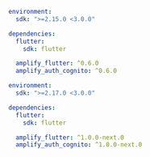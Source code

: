 <BlockSwitcher>

<Block name="Stable (Mobile)">

   ```yaml
   environment:
     sdk: ">=2.15.0 <3.0.0"

   dependencies:
     flutter:
       sdk: flutter

     amplify_flutter: ^0.6.0
     amplify_auth_cognito: ^0.6.0
   ```

</Block>

<Block name = "Developer Preview (Mobile, Web & Desktop)">

   ```yaml
   environment:
     sdk: ">=2.17.0 <3.0.0"

   dependencies:
     flutter:
       sdk: flutter

     amplify_flutter: ^1.0.0-next.0
     amplify_auth_cognito: ^1.0.0-next.0
   ```

</Block>

</BlockSwitcher>
